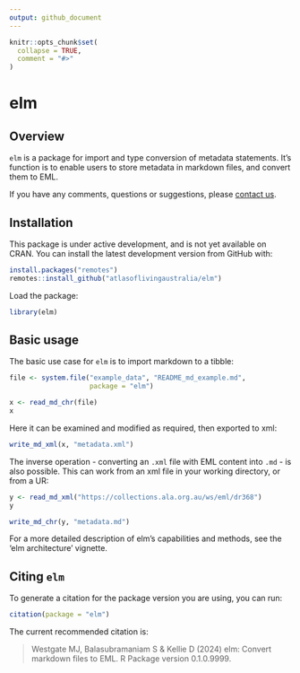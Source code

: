 ```yaml
---
output: github_document
---
```


<!-- README.md is generated from README.Rmd. Please edit that file -->

```r
knitr::opts_chunk$set(
  collapse = TRUE,
  comment = "#>"
)
```

# elm 

## Overview

`elm` is a package for import and type conversion of metadata statements. It's
function is to enable users to store metadata in markdown files, and convert
them to EML.

If you have any comments, questions or suggestions, please [contact us](mailto:support@ala.org.au).
 
## Installation
This package is under active development, and is not yet available on CRAN. You
can install the latest development version from GitHub with:

```r
install.packages("remotes")
remotes::install_github("atlasoflivingaustralia/elm")
```

Load the package:

```r
library(elm)
```


## Basic usage

The basic use case for `elm` is to import markdown to a tibble:

```r
file <- system.file("example_data", "README_md_example.md", 
                    package = "elm")

x <- read_md_chr(file)
x 
```

Here it can be examined and modified as required, then exported to xml:

```r
write_md_xml(x, "metadata.xml")
```

The inverse operation - converting an `.xml` file with EML content into `.md` - 
is also possible. This can work from an xml file in your working directory, or
from a UR:

```r
y <- read_md_xml("https://collections.ala.org.au/ws/eml/dr368")
y
```

```r
write_md_chr(y, "metadata.md")
```

For a more detailed description of elm's capabilities and methods, see the 
'elm architecture' vignette.

## Citing `elm`
To generate a citation for the package version you are using, you can run:

```r
citation(package = "elm")
```

The current recommended citation is:

> Westgate MJ, Balasubramaniam S & Kellie D (2024) elm: Convert markdown files
to EML. R Package version 0.1.0.9999.